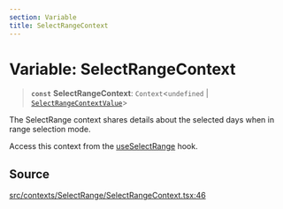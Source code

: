 ```yaml
---
section: Variable
title: SelectRangeContext
---
```


# Variable: SelectRangeContext

> **`const`** **SelectRangeContext**: `Context`\<`undefined` \| [`SelectRangeContextValue`](/api/latest/interfaces/SelectRangeContextValue.mdx)\>

The SelectRange context shares details about the selected days when in range
selection mode.

Access this context from the [useSelectRange](/api/latest/functions/useSelectRange.mdx) hook.

## Source

[src/contexts/SelectRange/SelectRangeContext.tsx:46](https://github.com/gpbl/react-day-picker/blob/a8bfa5451/src/contexts/SelectRange/SelectRangeContext.tsx#L46)
